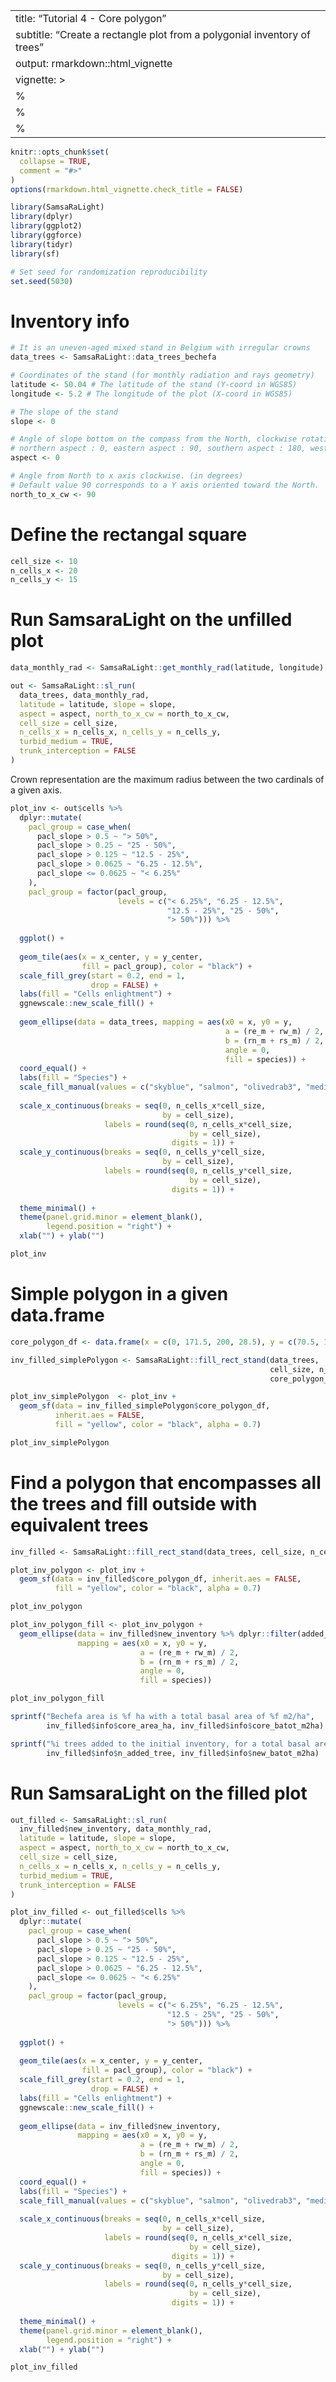 ---
title: "Tutorial 4 - Core polygon"
subtitle: "Create a rectangle plot from a polygonial inventory of trees"
output: rmarkdown::html_vignette
vignette: >
  %\VignetteIndexEntry{Tuto4 - core polygon}
  %\VignetteEngine{knitr::rmarkdown}
  %\VignetteEncoding{UTF-8}
  ---
  

```r
knitr::opts_chunk$set(
  collapse = TRUE,
  comment = "#>"
)
options(rmarkdown.html_vignette.check_title = FALSE)
```


```r
library(SamsaRaLight)
library(dplyr)
library(ggplot2)
library(ggforce)
library(tidyr)
library(sf)
```


```r
# Set seed for randomization reproducibility
set.seed(5030)
```


# Inventory info

```r
# It is an uneven-aged mixed stand in Belgium with irregular crowns
data_trees <- SamsaRaLight::data_trees_bechefa

# Coordinates of the stand (for monthly radiation and rays geometry)
latitude <- 50.04 # The latitude of the stand (Y-coord in WGS85)
longitude <- 5.2 # The longitude of the plot (X-coord in WGS85)

# The slope of the stand
slope <- 0

# Angle of slope bottom on the compass from the North, clockwise rotation (in degrees)
# northern aspect : 0, eastern aspect : 90, southern aspect : 180, western aspect : 270
aspect <- 0

# Angle from North to x axis clockwise. (in degrees)
# Default value 90 corresponds to a Y axis oriented toward the North.
north_to_x_cw <- 90
```


# Define the rectangal square

```r
cell_size <- 10
n_cells_x <- 20
n_cells_y <- 15
```


# Run SamsaraLight on the unfilled plot


```r
data_monthly_rad <- SamsaRaLight::get_monthly_rad(latitude, longitude)

out <- SamsaRaLight::sl_run(
  data_trees, data_monthly_rad,
  latitude = latitude, slope = slope, 
  aspect = aspect, north_to_x_cw = north_to_x_cw,
  cell_size = cell_size, 
  n_cells_x = n_cells_x, n_cells_y = n_cells_y,
  turbid_medium = TRUE,
  trunk_interception = FALSE
)
```

Crown representation are the maximum radius between the two cardinals of a given axis.

```r
plot_inv <- out$cells %>% 
  dplyr::mutate(
    pacl_group = case_when(
      pacl_slope > 0.5 ~ "> 50%",
      pacl_slope > 0.25 ~ "25 - 50%",
      pacl_slope > 0.125 ~ "12.5 - 25%",
      pacl_slope > 0.0625 ~ "6.25 - 12.5%",
      pacl_slope <= 0.0625 ~ "< 6.25%"
    ),
    pacl_group = factor(pacl_group,
                        levels = c("< 6.25%", "6.25 - 12.5%",
                                   "12.5 - 25%", "25 - 50%",
                                   "> 50%"))) %>% 
  
  ggplot() +
  
  geom_tile(aes(x = x_center, y = y_center,
                fill = pacl_group), color = "black") +
  scale_fill_grey(start = 0.2, end = 1,
                  drop = FALSE) +
  labs(fill = "Cells enlightment") +
  ggnewscale::new_scale_fill() +
  
  geom_ellipse(data = data_trees, mapping = aes(x0 = x, y0 = y, 
                                                a = (re_m + rw_m) / 2,
                                                b = (rn_m + rs_m) / 2,
                                                angle = 0,
                                                fill = species)) +
  coord_equal() +
  labs(fill = "Species") +
  scale_fill_manual(values = c("skyblue", "salmon", "olivedrab3", "mediumorchid1")) +
  
  scale_x_continuous(breaks = seq(0, n_cells_x*cell_size,
                                  by = cell_size),
                     labels = round(seq(0, n_cells_x*cell_size,
                                        by = cell_size),
                                    digits = 1)) +
  scale_y_continuous(breaks = seq(0, n_cells_y*cell_size,
                                  by = cell_size),
                     labels = round(seq(0, n_cells_y*cell_size,
                                        by = cell_size),
                                    digits = 1)) +
  
  theme_minimal() +
  theme(panel.grid.minor = element_blank(),
        legend.position = "right") +
  xlab("") + ylab("")

plot_inv
```

# Simple polygon in a given data.frame

```r
core_polygon_df <- data.frame(x = c(0, 171.5, 200, 28.5), y = c(70.5, 139.8, 69.3, 0))

inv_filled_simplePolygon <- SamsaRaLight::fill_rect_stand(data_trees, 
                                                          cell_size, n_cells_x, n_cells_y,
                                                          core_polygon_df)

plot_inv_simplePolygon  <- plot_inv +
  geom_sf(data = inv_filled_simplePolygon$core_polygon_df, 
          inherit.aes = FALSE,
          fill = "yellow", color = "black", alpha = 0.7)

plot_inv_simplePolygon
```


# Find a polygon that encompasses all the trees and fill outside with equivalent trees

```r
inv_filled <- SamsaRaLight::fill_rect_stand(data_trees, cell_size, n_cells_x, n_cells_y)
```

```r
plot_inv_polygon <- plot_inv +
  geom_sf(data = inv_filled$core_polygon_df, inherit.aes = FALSE,
          fill = "yellow", color = "black", alpha = 0.7)

plot_inv_polygon
```

```r
plot_inv_polygon_fill <- plot_inv_polygon + 
  geom_ellipse(data = inv_filled$new_inventory %>% dplyr::filter(added_to_fill), 
               mapping = aes(x0 = x, y0 = y, 
                             a = (re_m + rw_m) / 2,
                             b = (rn_m + rs_m) / 2,
                             angle = 0,
                             fill = species)) 

plot_inv_polygon_fill
```

```r
sprintf("Bechefa area is %f ha with a total basal area of %f m2/ha",
        inv_filled$info$core_area_ha, inv_filled$info$core_batot_m2ha)

sprintf("%i trees added to the initial inventory, for a total basal area of %f m2/ha",
        inv_filled$info$n_added_tree, inv_filled$info$new_batot_m2ha)
```



# Run SamsaraLight on the filled plot

```r
out_filled <- SamsaRaLight::sl_run(
  inv_filled$new_inventory, data_monthly_rad,
  latitude = latitude, slope = slope, 
  aspect = aspect, north_to_x_cw = north_to_x_cw,
  cell_size = cell_size, 
  n_cells_x = n_cells_x, n_cells_y = n_cells_y,
  turbid_medium = TRUE,
  trunk_interception = FALSE
)

plot_inv_filled <- out_filled$cells %>% 
  dplyr::mutate(
    pacl_group = case_when(
      pacl_slope > 0.5 ~ "> 50%",
      pacl_slope > 0.25 ~ "25 - 50%",
      pacl_slope > 0.125 ~ "12.5 - 25%",
      pacl_slope > 0.0625 ~ "6.25 - 12.5%",
      pacl_slope <= 0.0625 ~ "< 6.25%"
    ),
    pacl_group = factor(pacl_group,
                        levels = c("< 6.25%", "6.25 - 12.5%",
                                   "12.5 - 25%", "25 - 50%",
                                   "> 50%"))) %>% 
  
  ggplot() +
  
  geom_tile(aes(x = x_center, y = y_center,
                fill = pacl_group), color = "black") +
  scale_fill_grey(start = 0.2, end = 1,
                  drop = FALSE) +
  labs(fill = "Cells enlightment") +
  ggnewscale::new_scale_fill() +
  
  geom_ellipse(data = inv_filled$new_inventory, 
               mapping = aes(x0 = x, y0 = y, 
                             a = (re_m + rw_m) / 2,
                             b = (rn_m + rs_m) / 2,
                             angle = 0,
                             fill = species)) +
  coord_equal() +
  labs(fill = "Species") +
  scale_fill_manual(values = c("skyblue", "salmon", "olivedrab3", "mediumorchid1")) +
  
  scale_x_continuous(breaks = seq(0, n_cells_x*cell_size,
                                  by = cell_size),
                     labels = round(seq(0, n_cells_x*cell_size,
                                        by = cell_size),
                                    digits = 1)) +
  scale_y_continuous(breaks = seq(0, n_cells_y*cell_size,
                                  by = cell_size),
                     labels = round(seq(0, n_cells_y*cell_size,
                                        by = cell_size),
                                    digits = 1)) +
  
  theme_minimal() +
  theme(panel.grid.minor = element_blank(),
        legend.position = "right") +
  xlab("") + ylab("")

plot_inv_filled
```
